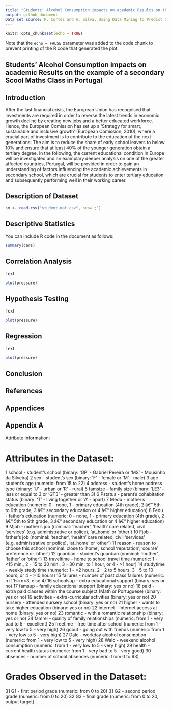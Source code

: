 ```yaml
---
title: "Students' Alcohol Consumption impacts on academic Results on the example of a secondary Scool Maths Class in Portugal"
output: github_document
Data set source: P. Cortez and A. Silva. Using Data Mining to Predict Secondary School Student Performance. In A. Brito and J. Teixeira Eds., Proceedings of 5th FUture BUsiness TEChnology Conference (FUBUTEC 2008) pp. 5-12, Porto, Portugal, April, 2008, EUROSIS, ISBN 978-9077381-39-7. 
---
```


```r
knitr::opts_chunk$set(echo = TRUE)
```
Note that the `echo = FALSE` parameter was added to the code chunk to prevent printing of the R code that generated the plot.

## Students' Alcohol Consumption impacts on academic Results on the example of a secondary Scool Maths Class in Portugal

## Introduction 

After the last financial crisis, the European Union has recognised that investments are required in order to reverse the latest trends in economic growth decline by creating new jobs and a better educated workforce. Hence, the European Comission has set up a ‘Strategy for smart, sustainable and inclusive growth’ (European Comission, 2010), where a crucial part of investment is to contribute to the education of the next generations: The aim is to reduce the share of early school leavers to below 10% and ensure that at least 40% of the younger generation obtain a tertiary degree. In the following, the current educational condition in Europe will be investigated and an examplary deeper analysis on one of the greater affected countries, Portugal, will be provided in order to gain an understanding of factors influencing the academic achievements in secondary school, which are crucial for students to enter tertiary education and subsequently performing well in their working career. 


## Description of Dataset

```r
sm <- read.csv("student-mat.csv", sep=';')
```


## Descriptive Statistics 

You can include R code in the document as follows:

```r
summary(cars)
```

## Correlation Analysis

Text

```r
plot(pressure)
```

## Hypothesis Testing

Text

```r
plot(pressure)
```

## Regression

Text

```r
plot(pressure)
```

## Conclusion


## References


## Appendices

## Appendix A
Attribute Information:

# Attributes in the Dataset: 
1 school - student's school (binary: 'GP' - Gabriel Pereira or 'MS' - Mousinho da Silveira) 
2 sex - student's sex (binary: 'F' - female or 'M' - male) 
3 age - student's age (numeric: from 15 to 22) 
4 address - student's home address type (binary: 'U' - urban or 'R' - rural) 
5 famsize - family size (binary: 'LE3' - less or equal to 3 or 'GT3' - greater than 3) 
6 Pstatus - parent's cohabitation status (binary: 'T' - living together or 'A' - apart)
7 Medu - mother's education (numeric: 0 - none, 1 - primary education (4th grade), 2 â€“ 5th to 9th grade, 3 â€“ secondary education or 4 â€“ higher education) 
8 Fedu - father's education (numeric: 0 - none, 1 - primary education (4th grade), 2 â€“ 5th to 9th grade, 3 â€“ secondary education or 4 â€“ higher education) 
9 Mjob - mother's job (nominal: 'teacher', 'health' care related, civil 'services' (e.g. administrative or police), 'at_home' or 'other') 
10 Fjob - father's job (nominal: 'teacher', 'health' care related, civil 'services' (e.g. administrative or police), 'at_home' or 'other') 
11 reason - reason to choose this school (nominal: close to 'home', school 'reputation', 'course' preference or 'other') 
12 guardian - student's guardian (nominal: 'mother', 'father' or 'other') 
13 traveltime - home to school travel time (numeric: 1 - <15 min., 2 - 15 to 30 min., 3 - 30 min. to 1 hour, or 4 - >1 hour) 
14 studytime - weekly study time (numeric: 1 - <2 hours, 2 - 2 to 5 hours, 3 - 5 to 10 hours, or 4 - >10 hours) 
15 failures - number of past class failures (numeric: n if 1<=n<3, else 4) 
16 schoolsup - extra educational support (binary: yes or no) 
17 famsup - family educational support (binary: yes or no) 
18 paid - extra paid classes within the course subject (Math or Portuguese) (binary: yes or no) 
19 activities - extra-curricular activities (binary: yes or no) 
20 nursery - attended nursery school (binary: yes or no) 
21 higher - wants to take higher education (binary: yes or no) 
22 internet - Internet access at home (binary: yes or no) 
23 romantic - with a romantic relationship (binary: yes or no) 
24 famrel - quality of family relationships (numeric: from 1 - very bad to 5 - excellent) 
25 freetime - free time after school (numeric: from 1 - very low to 5 - very high) 
26 goout - going out with friends (numeric: from 1 - very low to 5 - very high) 
27 Dalc - workday alcohol consumption (numeric: from 1 - very low to 5 - very high) 
28 Walc - weekend alcohol consumption (numeric: from 1 - very low to 5 - very high) 
29 health - current health status (numeric: from 1 - very bad to 5 - very good) 
30 absences - number of school absences (numeric: from 0 to 93) 

# Grades Observed in the Dataset: 
31 G1 - first period grade (numeric: from 0 to 20) 
31 G2 - second period grade (numeric: from 0 to 20) 
32 G3 - final grade (numeric: from 0 to 20, output target)



